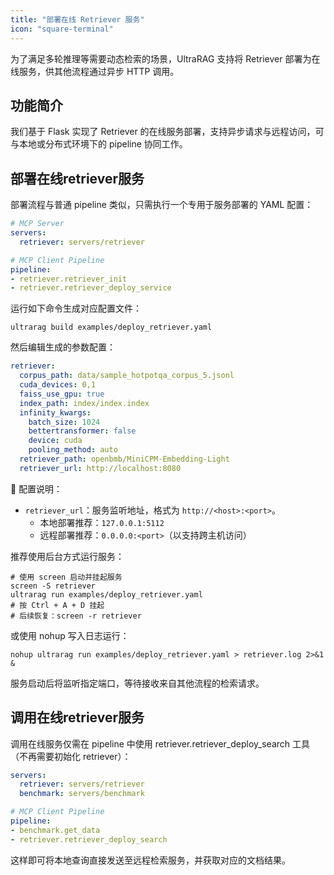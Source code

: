 ```yaml
---
title: "部署在线 Retriever 服务"
icon: "square-terminal"
---
```


为了满足多轮推理等需要动态检索的场景，UltraRAG 支持将 Retriever 部署为在线服务，供其他流程通过异步 HTTP 调用。

## 功能简介

我们基于 Flask 实现了 Retriever 的在线服务部署，支持异步请求与远程访问，可与本地或分布式环境下的 pipeline 协同工作。

## 部署在线retriever服务

部署流程与普通 pipeline 类似，只需执行一个专用于服务部署的 YAML 配置：

```yaml
# MCP Server
servers:
  retriever: servers/retriever

# MCP Client Pipeline
pipeline:
- retriever.retriever_init
- retriever.retriever_deploy_service
```

运行如下命令生成对应配置文件：

```shell
ultrarag build examples/deploy_retriever.yaml
```

然后编辑生成的参数配置：

```yaml
retriever:
  corpus_path: data/sample_hotpotqa_corpus_5.jsonl
  cuda_devices: 0,1
  faiss_use_gpu: true
  index_path: index/index.index
  infinity_kwargs:
    batch_size: 1024
    bettertransformer: false
    device: cuda
    pooling_method: auto
  retriever_path: openbmb/MiniCPM-Embedding-Light
  retriever_url: http://localhost:8080
```

📌 配置说明：
- `retriever_url`：服务监听地址，格式为 `http://<host>:<port>`。
  - 本地部署推荐：`127.0.0.1:5112`
  - 远程部署推荐：`0.0.0.0:<port>`（以支持跨主机访问）

推荐使用后台方式运行服务：

```shell
# 使用 screen 启动并挂起服务
screen -S retriever
ultrarag run examples/deploy_retriever.yaml
# 按 Ctrl + A + D 挂起
# 后续恢复：screen -r retriever
```

或使用 nohup 写入日志运行：

```shell
nohup ultrarag run examples/deploy_retriever.yaml > retriever.log 2>&1 &
```

服务启动后将监听指定端口，等待接收来自其他流程的检索请求。

## 调用在线retriever服务

调用在线服务仅需在 pipeline 中使用 retriever.retriever_deploy_search 工具（不再需要初始化 retriever）：

```yaml
servers:
  retriever: servers/retriever
  benchmark: servers/benchmark

# MCP Client Pipeline
pipeline:
- benchmark.get_data
- retriever.retriever_deploy_search
```

这样即可将本地查询直接发送至远程检索服务，并获取对应的文档结果。